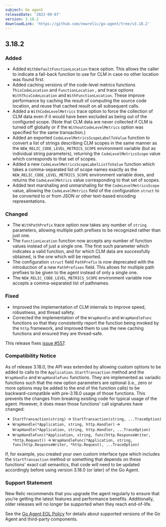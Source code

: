 ```yaml
---
subject: Go agent
releaseDate: '2022-09-07'
version: 3.18.2
downloadLink: 'https://github.com/newrelic/go-agent/tree/v3.18.2'
---
```

## 3.18.2

### Added
* Added `WithDefaultFunctionLocation` trace option. This allows the caller to indicate a fall-back function to use for CLM in case no other location was found first.
* Added caching versions of the code-level metrics functions `ThisCodeLocation` and `FunctionLocation` , and trace options `WithThisCodeLocation`  and  `WithFunctionLocation`. These improve performance by caching the result of computing the source code location, and reuse that cached result on all subsequent calls.
* Added a `WithCodeLevelMetrics` trace option to force the collection of CLM data even if it would have been excluded as being out of the configured scope. (Note that CLM data are never collected if CLM is turned off globally or if the `WithoutCodeLevelMetrics` option was specified for the same transaction.)
* Added an exported `CodeLevelMetricsScopeLabelToValue` function to convert a list of strings describing CLM scopes in the same manner as the `NEW_RELIC_CODE_LEVEL_METRICS_SCOPE` environment variable (but as individual string parameters), returning the `CodeLevelMetricsScope` value which corresponds to that set of scopes.
* Added a new `CodeLevelMetricsScopeLabelListToValue` function which takes a comma-separated list of scope names exactly as the `NEW_RELIC_CODE_LEVEL_METRICS_SCOPE` environment variable does, and returns the `CodeLevelMetrics` value corresponding to that set of scopes.
* Added text marshaling and unmarshaling for the `CodeLevelMetricsScope` value, allowing the `CodeLevelMetrics` field of the configuration `struct` to be converted to or from JSON or other text-based encoding representations.

### Changed
* The `WithPathPrefix` trace option now takes any number of `string` parameters, allowing multiple path prefixes to be recognized rather than just one.
* The `FunctionLocation` function now accepts any number of function values instead of just a single one. The first such parameter which indicates a valid function, and for which CLM data are successfully obtained, is the one which will be reported.
* The configuration `struct` field `PathPrefix` is now deprecated with the introduction of a new `PathPrefixes` field. This allows for multiple path prefixes to be given to the agent instead of only a single one. 
* The `NEW_RELIC_CODE_LEVEL_METRICS_SCOPE` environment variable now accepts a comma-separated list of pathnames.

### Fixed
* Improved the implementation of CLM internals to improve speed, robustness, and thread safety.
* Corrected the implementation of the `WrapHandle` and `WrapHandleFunc` functions so that they consistently report the function being invoked by the `http` framework, and improved them to use the new caching functions and ensured they are thread-safe.

This release fixes [issue #557](https://github.com/newrelic/go-agent/issues/557).

### Compatibility Notice
As of release 3.18.0, the API was extended by allowing custom options to be added to calls to the `Application.StartTransaction` method and the `WrapHandle`  and `WrapHandleFunc` functions. They are implemented as variadic functions such that the new option parameters are optional (i.e., zero or more options may be added to the end of the function calls) to be backward-compatible with pre-3.18.0 usage of those functions. This prevents the changes from breaking existing code for typical usage of the agent. However, it does mean those functions' call signatures have changed:
 * `StartTransaction(string)` -> `StartTransaction(string, ...TraceOption)`
 *  `WrapHandle(*Application, string, http.Handler)` -> `WrapHandle(*Application, string, http.Handler, ...TraceOption)`
 *  `WrapHandleFunc(*Application, string, func(http.ResponseWriter, *http.Request))`    -> `WrapHandleFunc(*Application, string, func(http.ResponseWriter, *http.Request), ...TraceOption)`
   
If, for example, you created your own custom interface type which includes the `StartTransaction` method or something that depends on these functions' exact  call semantics, that code will need to be updated accordingly before using version 3.18.0 (or later) of the Go Agent.

### Support Statement
New Relic recommends that you upgrade the agent regularly to ensure that you’re getting the latest features and performance benefits. Additionally, older releases will no longer be supported when they reach end-of-life.

See the [Go Agent EOL Policy](https://docs.newrelic.com/docs/apm/agents/go-agent/get-started/go-agent-eol-policy/) for details about supported versions of the Go Agent and third-party components.

